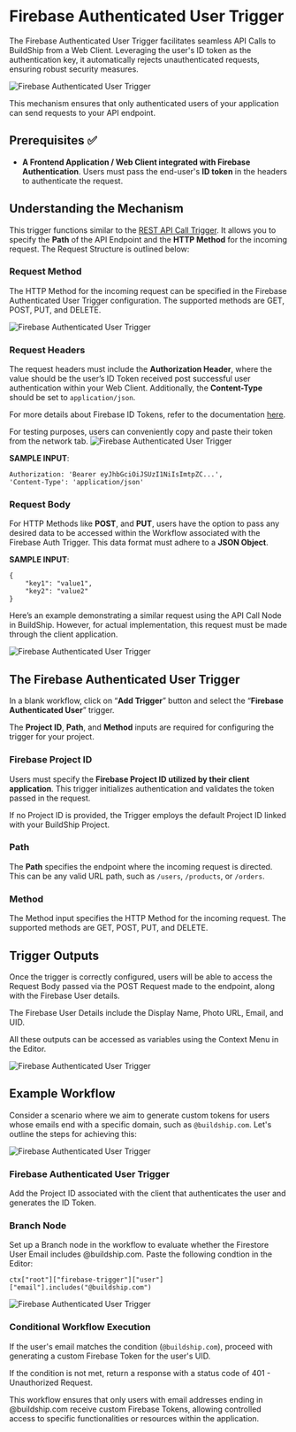 # Firebase Authenticated User Trigger


The Firebase Authenticated User Trigger facilitates seamless API Calls to BuildShip from a Web Client. Leveraging the
user's ID token as the authentication key, it automatically rejects unauthenticated requests, ensuring robust security
measures.

<Image src={fbAuth1} alt='Firebase Authenticated User Trigger' width={1200} />

This mechanism ensures that only authenticated users of your application can send requests to your API endpoint.

## Prerequisites ✅

- **A Frontend Application / Web Client integrated with Firebase Authentication**. Users must pass the end-user's **ID
  token** in the headers to authenticate the request.

## Understanding the Mechanism

This trigger functions similar to the [REST API Call Trigger](/trigger-nodes/rest-api). It allows you to specify the
**Path** of the API Endpoint and the **HTTP Method** for the incoming request. The Request Structure is outlined below:

### Request Method

The HTTP Method for the incoming request can be specified in the Firebase Authenticated User Trigger configuration. The
supported methods are GET, POST, PUT, and DELETE.

<Image src={fbAuth2} alt='Firebase Authenticated User Trigger' width={1200} />

### Request Headers

The request headers must include the **Authorization Header**, where the value should be the user’s ID Token received
post successful user authentication within your Web Client. Additionally, the **Content-Type** should be set to
`application/json`.

For more details about Firebase ID Tokens, refer to the documentation
[here](https://firebase.google.com/docs/auth/admin/verify-id-tokens#web).

<Callout type="info" emoji="💡">
For testing purposes, users can conveniently copy and paste their token from the network tab.

<Image src={fbAuth3} alt="Firebase Authenticated User Trigger" width={1200} />
</Callout>

**SAMPLE INPUT**:

```
Authorization: 'Bearer eyJhbGciOiJSUzI1NiIsImtpZC...',
'Content-Type': 'application/json'
```

### Request Body

For HTTP Methods like **POST**, and **PUT**, users have the option to pass any desired data to be accessed within the
Workflow associated with the Firebase Auth Trigger. This data format must adhere to a **JSON Object**.

**SAMPLE INPUT**:

```
{
	"key1": "value1",
	"key2": "value2"
}
```

Here’s an example demonstrating a similar request using the API Call Node in BuildShip. However, for actual
implementation, this request must be made through the client application.

<Image src={fbAuth4} alt='Firebase Authenticated User Trigger' width={1200} />

## The Firebase Authenticated User Trigger

In a blank workflow, click on “**Add Trigger**” button and select the “**Firebase Authenticated User**” trigger.

The **Project ID**, **Path**, and **Method** inputs are required for configuring the trigger for your project.

### Firebase Project ID

Users must specify the **Firebase Project ID utilized by their client application**. This trigger initializes
authentication and validates the token passed in the request.

<Callout type='info'>
  If no Project ID is provided, the Trigger employs the default Project ID linked with your BuildShip Project.
</Callout>

### Path

The **Path** specifies the endpoint where the incoming request is directed. This can be any valid URL path, such as
`/users`, `/products`, or `/orders`.

### Method

The Method input specifies the HTTP Method for the incoming request. The supported methods are GET, POST, PUT, and
DELETE.

## Trigger Outputs

Once the trigger is correctly configured, users will be able to access the Request Body passed via the POST Request made
to the endpoint, along with the Firebase User details.

The Firebase User Details include the Display Name, Photo URL, Email, and UID.

All these outputs can be accessed as variables using the Context Menu in the Editor.

<Image src={fbAuth5} alt='Firebase Authenticated User Trigger' width={1200} />

## Example Workflow

Consider a scenario where we aim to generate custom tokens for users whose emails end with a specific domain, such as
`@buildship.com`. Let's outline the steps for achieving this:

<Image src={fbAuth7} alt='Firebase Authenticated User Trigger' width={1200} />

<Steps>

### Firebase Authenticated User Trigger

Add the Project ID associated with the client that authenticates the user and generates the ID Token.

### Branch Node

Set up a Branch node in the workflow to evaluate whether the Firestore User Email includes @buildship.com. Paste the
following condtion in the Editor:

```
ctx["root"]["firebase-trigger"]["user"]["email"].includes("@buildship.com")
```

<Image src={fbAuth6} alt='Firebase Authenticated User Trigger' width={1200} />

### Conditional Workflow Execution

If the user's email matches the condition (`@buildship.com`), proceed with generating a custom Firebase Token for the
user's UID.

If the condition is not met, return a response with a status code of 401 - Unauthorized Request.

</Steps>

This workflow ensures that only users with email addresses ending in @buildship.com receive custom Firebase Tokens,
allowing controlled access to specific functionalities or resources within the application.
